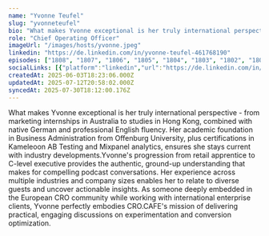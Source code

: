 ```yaml
---
name: "Yvonne Teufel"
slug: "yvonneteufel"
bio: "What makes Yvonne exceptional is her truly international perspective - from marketing internships in Australia to studies in Hong Kong, combined with native German and professional English fluency. Her academic foundation in Business Administration from Offenburg University, plus certifications in Kameleoon AB Testing and Mixpanel analytics, ensures she stays current with industry developments.Yvonne's progression from retail apprentice to C-level executive provides the authentic, ground-up understanding that makes for compelling podcast conversations. Her experience across multiple industries and company sizes enables her to relate to diverse guests and uncover actionable insights. As someone deeply embedded in the European CRO community while working with international enterprise clients, Yvonne perfectly embodies CRO.CAFE's mission of delivering practical, engaging discussions on experimentation and conversion optimization."
role: "Chief Operating Officer"
imageUrl: "/images/hosts/yvonne.jpeg"
linkedin: "https://de.linkedin.com/in/yvonne-teufel-461768190"
episodes: ["1808", "1807", "1806", "1805", "1804", "1803", "1802", "1801", "1800", "1799", "1798", "1797", "1796", "1795", "1794", "1793", "1792", "1791", "1790", "1789", "1788", "1787", "1786", "1785", "1784"]
socialLinks: [{"platform":"linkedin","url":"https://de.linkedin.com/in/yvonne-teufel-461768190"}]
createdAt: 2025-06-03T18:23:06.000Z
updatedAt: 2025-07-12T20:58:02.000Z
syncedAt: 2025-07-30T18:12:00.176Z
---
```


What makes Yvonne exceptional is her truly international perspective - from marketing internships in Australia to studies in Hong Kong, combined with native German and professional English fluency. Her academic foundation in Business Administration from Offenburg University, plus certifications in Kameleoon AB Testing and Mixpanel analytics, ensures she stays current with industry developments.Yvonne's progression from retail apprentice to C-level executive provides the authentic, ground-up understanding that makes for compelling podcast conversations. Her experience across multiple industries and company sizes enables her to relate to diverse guests and uncover actionable insights. As someone deeply embedded in the European CRO community while working with international enterprise clients, Yvonne perfectly embodies CRO.CAFE's mission of delivering practical, engaging discussions on experimentation and conversion optimization.